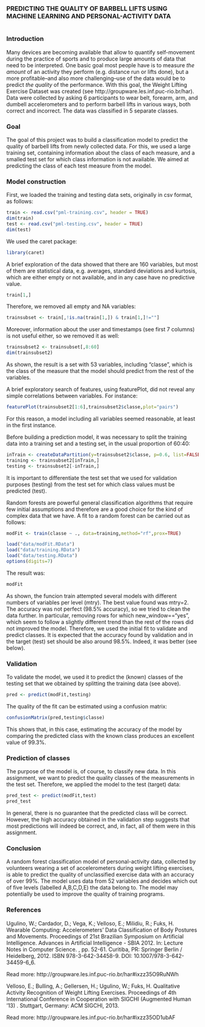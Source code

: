 <!-- Make sure that the knitr package is installed and loaded. -->
<!-- For more info on the package options see http://yihui.name/knitr/options -->

<!-- Replace below with the title of your project -->
### PREDICTING THE QUALITY OF BARBELL LIFTS USING MACHINE LEARNING AND PERSONAL-ACTIVITY DATA

<!-- Enter the code required to load your data in the space below. The data will be loaded but the line of code won't show up in your write up (echo=FALSE) in order to save space-->
```r
```

<!-- In the remainder of the document, add R code chunks as needed -->

### Introduction
Many devices are becoming available that allow to quantify self-movement during the practice of sports and to produce large amounts of data that need to be interpreted. One basic goal most people have is to measure _the amount_ of an activity they perform (e.g. distance run or lifts done), but a more profitable--and also more challenging--use of the data would be to predict _the quality_ of the performance. With this goal, the Weight Lifting Exercise Dataset was created (see http://groupware.les.inf.puc-rio.br/har). Data were collected by asking 6 participants to wear belt, forearm, arm, and dumbell accelerometers and to perform barbell lifts in various ways, both correct and incorrect. The data was classified in 5 separate classes.

### Goal
The goal of this project was to build a classification model to predict the quality of barbell lifts from newly collected data. For this, we used a large training set, containing information about the class of each measure, and a smalled test set for which class information is not available. We aimed at predicting the class of each test measure from the model.

### Model construction
First, we loaded the training and testing data sets, originally in csv format, as follows:
```r
train <- read.csv("pml-training.csv", header = TRUE)
dim(train)
test <- read.csv("pml-testing.csv", header = TRUE)
dim(test)
```
We used the caret package:
```r
library(caret)
```
A brief exploration of the data showed that there are 160 variables, but most of them are statistical data, e.g. averages, standard deviations and kurtosis, which are either empty or not available, and in any case have no predictive value.
```r
train[1,]
```
Therefore, we removed all empty and NA variables:
```r
trainsubset <- train[,!is.na(train[1,]) & train[1,]!=""]
```
Moreover, information about the user and timestamps (see first 7 columns) is not useful either, so we removed it as well:
```r
trainsubset2 <- trainsubset[,8:60]
dim(trainsubset2)
```
As shown, the result is a set with 53 variables, including "classe", which is the class of the measure that the model should predict from the rest of the variables.

A brief exploratory search of features, using featurePlot, did not reveal any simple correlations between variables. For instance:
```r
featurePlot(trainsubset2[1:6],trainsubset2$classe,plot="pairs")
```
For this reason, a model including all variables seemed reasonable, at least in the first instance.

Before building a prediction model, it was necessary to split the training data into a training set and a testing set, in the usual proportion of 60:40:
```r
inTrain <- createDataPartition(y=trainsubset2$classe, p=0.6, list=FALSE)
training <- trainsubset2[inTrain,]
testing <- trainsubset2[-inTrain,]
```
It is important to differentiate the test set that we used for validation purposes (testing) from the test set for which class values must be predicted (test).

<!-- NOTE: Training the model takes a very long time, so here the R code is shown
but not run. The final model fit is loaded from a pre-saved file.
We also load the partition, to make sure that the data are exactly 
as in the first run. I should have used set.seed, but I forgot -->
Random forests are powerful general classification algorithms that require few initial assumptions and therefore are a good choice for the kind of complex data that we have. A fit to a random forest can be carried out as follows:
```r
modFit <- train(classe ~ ., data=training,method="rf",prox=TRUE)
```
```r
load("data/modFit.RData")
load("data/training.RData")
load("data/testing.RData")
options(digits=7)
```
The result was:
```r
modFit
```
As shown, the funcion train attempted several models with different numbers of variables per level (mtry). The best value found was mtry=2. The accuracy was not perfect (98.5% accuracy), so we tried to clean the data further. In particular, removing rows for which new_window=="yes", which seem to follow a slightly different trend than the rest of the rows did not improved the model. Therefore, we used the initial fit to validate and predict classes. It is expected that the accuracy found by validation and in the target (test) set should be also around 98.5%. Indeed, it was better (see below).

### Validation
To validate the model, we used it to predict the (known) classes of the testing set that we obtained by splitting the training data (see above).
```r
pred <- predict(modFit,testing)
```
The quality of the fit can be estimated using a confusion matrix:
```r
confusionMatrix(pred,testing$classe)
```
This shows that, in this case, estimating the accuracy of the model by comparing the predicted class with the known class produces an excellent value of 99.3%.

### Prediction of classes

The purpose of the model is, of course, to classify new data. In this assignment, we want to predict the quality classes of the measurements in the test set. Therefore, we applied the model to the test (target) data:

```r
pred_test <- predict(modFit,test)
pred_test
```
In general, there is no guarantee that the predicted class will be correct. However, the high accuracy obtained in the validation step suggests that most predictions will indeed be correct, and, in fact, all of them were in this assignment.

### Conclusion
A random forest classification model of personal-activity data, collected by volunteers wearing a set of accelerometers during weight lifting exercises, is able to predict the quality of unclassified exercise data with an accuracy of over 99%. The model uses data from 52 variables and decides which out of five levels (labelled A,B,C,D,E) the data belong to. The model may potentially be used to improve the quality of training programs.

### References

Ugulino, W.; Cardador, D.; Vega, K.; Velloso, E.; Milidiu, R.; Fuks, H. Wearable Computing: Accelerometers' Data Classification of Body Postures and Movements. Proceedings of 21st Brazilian Symposium on Artificial Intelligence. Advances in Artificial Intelligence - SBIA 2012. In: Lecture Notes in Computer Science. , pp. 52-61. Curitiba, PR: Springer Berlin / Heidelberg, 2012. ISBN 978-3-642-34458-9. DOI: 10.1007/978-3-642-34459-6_6.

Read more: http://groupware.les.inf.puc-rio.br/har#ixzz35O9RuNWh

Velloso, E.; Bulling, A.; Gellersen, H.; Ugulino, W.; Fuks, H. Qualitative Activity Recognition of Weight Lifting Exercises. Proceedings of 4th International Conference in Cooperation with SIGCHI (Augmented Human '13) . Stuttgart, Germany: ACM SIGCHI, 2013.

Read more: http://groupware.les.inf.puc-rio.br/har#ixzz35OD1ubAF

